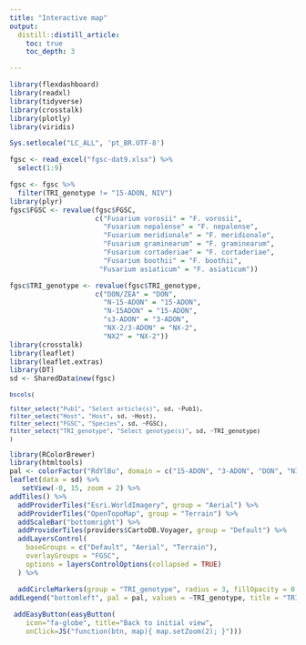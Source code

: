 ```yaml
---
title: "Interactive map"
output:
  distill::distill_article:
    toc: true
    toc_depth: 3

---
```




```r

library(flexdashboard)
library(readxl)
library(tidyverse)
library(crosstalk)
library(plotly)
library(viridis)

Sys.setlocale("LC_ALL", 'pt_BR.UTF-8')

fgsc <- read_excel("fgsc-dat9.xlsx") %>% 
  select(1:9)

fgsc <- fgsc %>% 
  filter(TRI_genotype != "15-ADON, NIV")
library(plyr)
fgsc$FGSC <- revalue(fgsc$FGSC, 
                     c("Fusarium vorosii" = "F. vorosii",
                       "Fusarium nepalense" = "F. nepalense",
                       "Fusarium meridionale" = "F. meridionale",
                       "Fusarium graminearum" = "F. graminearum",
                       "Fusarium cortaderiae" = "F. cortaderiae",
                       "Fusarium boothii" = "F. boothii",
                      "Fusarium asiaticum" = "F. asiaticum"))

fgsc$TRI_genotype <- revalue(fgsc$TRI_genotype, 
                     c("DON/ZEA" = "DON",
                       "N-15-ADON" = "15-ADON",
                       "N-15ADON" = "15-ADON",
                       "s3-ADON" = "3-ADON",
                       "NX-2/3-ADON" = "NX-2",
                       "NX2" = "NX-2"))                       
library(crosstalk)
library(leaflet)
library(leaflet.extras)
library(DT)
sd <- SharedData$new(fgsc)

```

<font size = 2>
```r

bscols(

filter_select("Pub1", "Select article(s)", sd, ~Pub1),
filter_select("Host", "Host", sd, ~Host),
filter_select("FGSC", "Species", sd, ~FGSC),
filter_select("TRI_genotype", "Select genotype(s)", sd, ~TRI_genotype)
)
```
</font>

```r
library(RColorBrewer)
library(htmltools)
pal <- colorFactor("RdYlBu", domain = c("15-ADON", "3-ADON", "DON", "NIV", "DON/NIV",  "NX-2", "NA"))
leaflet(data = sd) %>%
   setView(-0, 15, zoom = 2) %>%
addTiles() %>% 
  addProviderTiles("Esri.WorldImagery", group = "Aerial") %>%
  addProviderTiles("OpenTopoMap", group = "Terrain") %>%
  addScaleBar("bottomright") %>%
  addProviderTiles(providers$CartoDB.Voyager, group = "Default") %>%
  addLayersControl(
    baseGroups = c("Default", "Aerial", "Terrain"),
    overlayGroups = "FGSC",
    options = layersControlOptions(collapsed = TRUE)
  ) %>%

  addCircleMarkers(group = "TRI_genotype", radius = 3, fillOpacity = 0.8,  weight=0.5, color = NA, fillColor = ~pal(TRI_genotype), label = paste(fgsc$FGSC,"- click for details"), popup = paste("Collection code:<b>", fgsc$`Collection code`, "</b>", "<br><i>", fgsc$FGSC,"</i>(", fgsc$TRI_genotype, ")<br>", "Host:", fgsc$Host,"<br>","Location:", fgsc$Country, "<br>","Year of collection:", fgsc$Year, "<br>","Reference:", fgsc$Pub1))%>%
addLegend("bottomleft", pal = pal, values = ~TRI_genotype, title = "TRI genotype",  opacity = 1 )%>%   
  
 addEasyButton(easyButton(
    icon="fa-globe", title="Back to initial view",
    onClick=JS("function(btn, map){ map.setZoom(2); }"))) 


```




